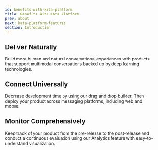 ```yaml
---
id: benefits-with-kata-platform
title: Benefits With Kata Platform
prev: about
next: kata-platform-features
section: Introduction
---
```


## Deliver Naturally

Build more human and natural conversational experiences with products that support multimodal conversations backed up by deep learning technologies.

## Connect Universally

Decrease development time by using our drag and drop builder. Then deploy your product across messaging platforms, including web and mobile.

## Monitor Comprehensively

Keep track of your product from the pre-release to the post-release and conduct a continuous evaluation using our Analytics feature with easy-to-understand visualization.
